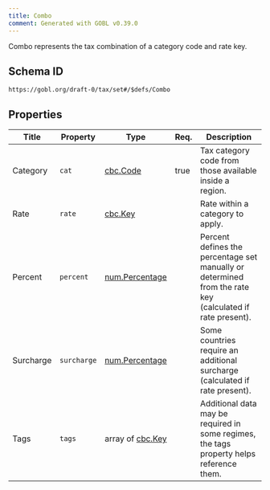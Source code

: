 ```yaml
---
title: Combo
comment: Generated with GOBL v0.39.0
---
```


Combo represents the tax combination of a category code and rate key.

## Schema ID

`https://gobl.org/draft-0/tax/set#/$defs/Combo`

## Properties

| Title     | Property    | Type                                      | Req. | Description                                                                                               |
|-----------|-------------|-------------------------------------------|------|-----------------------------------------------------------------------------------------------------------|
| Category  | `cat`       | [cbc.Code](/draft-0/cbc/code)             | true | Tax category code from those available inside a region.                                                   |
| Rate      | `rate`      | [cbc.Key](/draft-0/cbc/key)               |      | Rate within a category to apply.                                                                          |
| Percent   | `percent`   | [num.Percentage](/draft-0/num/percentage) |      | Percent defines the percentage set manually or determined from the rate key (calculated if rate present). |
| Surcharge | `surcharge` | [num.Percentage](/draft-0/num/percentage) |      | Some countries require an additional surcharge (calculated if rate present).                              |
| Tags      | `tags`      | array of [cbc.Key](/draft-0/cbc/key)      |      | Additional data may be required in some regimes, the tags property helps reference them.                  |

